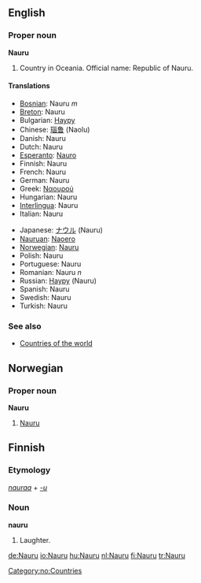 ==English==

===Proper noun===
'''Nauru'''

# Country in Oceania. Official name: Republic of Nauru.

====Translations====
{{top}}
*[[Bosnian]]: Nauru ''m''
*[[Breton]]: Nauru
*Bulgarian: [[Науру]]
*Chinese: [[瑙鲁]] (Naolu)
*Danish: Nauru
*Dutch: Nauru
*[[Esperanto]]: [[Nauro]]
*Finnish: Nauru
*French: Nauru
*German: Nauru
*Greek: [[Ναουρού]]
*Hungarian: Nauru
*[[Interlingua]]: Nauru
*Italian: Nauru
{{mid}}
*Japanese: [[ナウル]] (Nauru)
*[[Nauruan]]: [[Naoero]]
*[[Norwegian]]: [[#Norwegian|Nauru]]
*Polish: Nauru
*Portuguese: Nauru
*Romanian: Nauru ''n''
*Russian: [[Науру]] (Nauru)
*Spanish: Nauru
*Swedish: Nauru
*Turkish: Nauru
{{bottom}}

===See also===
*[[Countries of the world]]

==Norwegian==
===Proper noun===
[[Category:no:Countries]]
'''Nauru'''
#[[#English|Nauru]]

==Finnish==

===Etymology===
''[[nauraa]]'' + ''[[-u#Finnish|-u]]''

===Noun===
'''nauru'''

# Laughter.

[[de:Nauru]]
[[io:Nauru]]
[[hu:Nauru]]
[[nl:Nauru]]
[[fi:Nauru]]
[[tr:Nauru]]